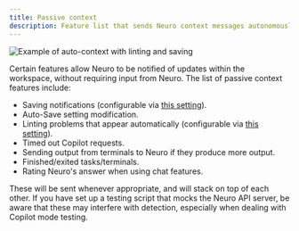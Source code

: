 ```yaml
---
title: Passive context
description: Feature list that sends Neuro context messages autonomously
---
```


![Example of auto-context with linting and saving](/neuropilot/tony-lint.png)

Certain features allow Neuro to be notified of updates within the workspace, without requiring input from Neuro.
The list of passive context features include:

- Saving notifications (configurable via [this setting](/neuropilot/reference/settings#send-save-notifications)).
- Auto-Save setting modification.
- Linting problems that appear automatically (configurable via [this setting](/neuropilot/reference/settings#send-new-linting-problems-on)).
- Timed out Copilot requests.
- Sending output from terminals to Neuro if they produce more output.
- Finished/exited tasks/terminals.
- Rating Neuro's answer when using chat features.

These will be sent whenever appropriate, and will stack on top of each other.
If you have set up a testing script that mocks the Neuro API server, be aware that these may interfere with detection, especially when dealing with Copilot mode testing.
